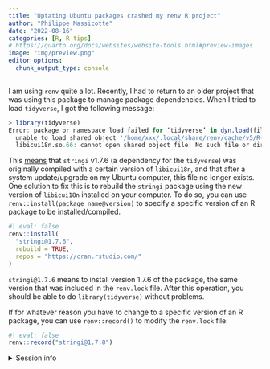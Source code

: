 ```yaml
---
title: "Uptating Ubuntu packages crashed my renv R project"
author: "Philippe Massicotte"
date: "2022-08-16"
categories: [R, R tips]
# https://quarto.org/docs/websites/website-tools.html#preview-images
image: "img/preview.png" 
editor_options: 
  chunk_output_type: console
---
```


I am using `renv` quite a lot. Recently, I had to return to an older project that was using this package to manage package dependencies. When I tried to load `tidyverse`, I got the following message:

``` r
> library(tidyverse)
Error: package or namespace load failed for ‘tidyverse’ in dyn.load(file, DLLpath = DLLpath, ...):
  unable to load shared object '/home/xxx/.local/share/renv/cache/v5/R-4.2/x86_64-pc-linux-gnu/stringi/1.7.6/bba431031d30789535745a9627ac9271/stringi/libs/stringi.so':
  libicui18n.so.66: cannot open shared object file: No such file or directory
```

This [means](https://github.com/rstudio/renv/issues/309) that `stringi` v1.7.6 (a dependency for the `tidyverse`) was originally compiled with a certain version of `libicui18n`, and that after a system update/upgrade on my Ubuntu computer, this file no longer exists. One solution to fix this is to rebuild the `stringi` package using the new version of `libicui18n` installed on your computer. To do so, you can use `renv::install(package_name@version)` to specify a specific version of an R package to be installed/compiled.

```r
#| eval: false
renv::install(
  "stringi@1.7.6",
  rebuild = TRUE,
  repos = "https://cran.rstudio.com/"
)
```

`stringi@1.7.6` means to install version 1.7.6 of the package, the same version that was included in the `renv.lock` file. After this operation, you should be able to do `library(tidyverse)` without problems.

If for whatever reason you have to change to a specific version of an R package, you can use `renv::record()` to modify the `renv.lock` file:

```r
#| eval: false
renv::record("stringi@1.7.8")
```

<details>

<summary>Session info</summary>

```r
## Reproducibility info
options(width = 120)
devtools::session_info()
```

</details>
